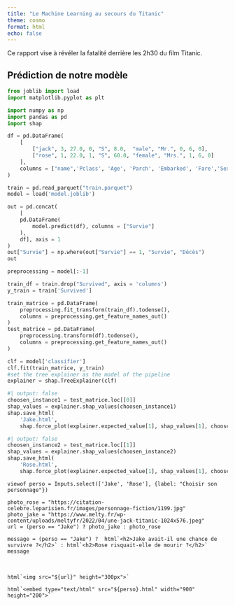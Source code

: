 ```yaml
---
title: "Le Machine Learning au secours du Titanic"
theme: cosmo
format: html
echo: false
---
```


Ce rapport vise à révéler la fatalité
derrière les 2h30 du film Titanic.

## Prédiction de notre modèle

```python
from joblib import load
import matplotlib.pyplot as plt

import numpy as np
import pandas as pd
import shap

df = pd.DataFrame(
    [
        ["jack", 3, 27.0, 0, "S", 8.0,  "male", "Mr.", 0, 6, 0],
        ["rose", 1, 22.0, 1, "S", 60.0, "female", "Mrs.", 1, 6, 0]
    ],
    columns = ["name",'Pclass', 'Age', 'Parch', 'Embarked', 'Fare','Sex', "Title", "hasCabin", "Ticket_Len", "SibSp"]
)

train = pd.read_parquet("train.parquet")
model = load('model.joblib')

out = pd.concat(
    [
    pd.DataFrame(
        model.predict(df), columns = ["Survie"]
    ),
    df], axis = 1
)
out["Survie"] = np.where(out["Survie"] == 1, "Survie", "Décès")
out
```

```python
preprocessing = model[:-1]

train_df = train.drop("Survived", axis = 'columns')
y_train = train['Survived']

train_matrice = pd.DataFrame(
    preprocessing.fit_transform(train_df).todense(),
    columns = preprocessing.get_feature_names_out()
)
test_matrice = pd.DataFrame(
    preprocessing.transform(df).todense(),
    columns = preprocessing.get_feature_names_out()
)
```

```python
clf = model['classifier']
clf.fit(train_matrice, y_train)
#set the tree explainer as the model of the pipeline
explainer = shap.TreeExplainer(clf)
```

```python
#| output: false
choosen_instance1 = test_matrice.loc[[0]]
shap_values = explainer.shap_values(choosen_instance1)
shap.save_html(
    'Jake.html',
    shap.force_plot(explainer.expected_value[1], shap_values[1], choosen_instance1))
```

```python
#| output: false
choosen_instance2 = test_matrice.loc[[1]]
shap_values = explainer.shap_values(choosen_instance2)
shap.save_html(
    'Rose.html',
    shap.force_plot(explainer.expected_value[1], shap_values[1], choosen_instance2))
```


```ojs
viewof perso = Inputs.select(['Jake', 'Rose'], {label: "Choisir son personnage"})
```

```ojs
photo_rose = "https://citation-celebre.leparisien.fr/images/personnage-fiction/1199.jpg"
photo_jake = "https://www.melty.fr/wp-content/uploads/meltyfr/2022/04/une-jack-titanic-1024x576.jpeg"
url = (perso == "Jake") ? photo_jake : photo_rose
```

```ojs
message = (perso == "Jake") ?  html`<h2>Jake avait-il une chance de survivre ?</h2>` : html`<h2>Rose risquait-elle de mourir ?</h2>`
message
```

<br>

```ojs
html`<img src="${url}" height="300px">`
```

```ojs
html`<embed type="text/html" src="${perso}.html" width="900" height="200">`
```

